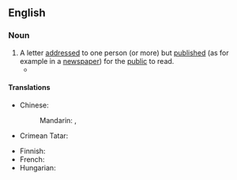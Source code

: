 ==English==

===Noun===
{{en-noun}}

# A letter [[address]]ed to one person (or more) but [[published]] (as for example in a [[newspaper]]) for the [[public]] to read.
#* {{quote-journal
|date=December 14, 2011
|author=Angelique Chrisafis
|title=Rachida Dati accuses French PM of sexism and elitism
|work=Guardian
|url=http://www.guardian.co.uk/world/2011/dec/14/rachida-dati-french-sexism-elitism
|page=
|passage=For months, Dati warned she would refuse to stand aside. Now she has stunned the political class with an '''open letter''' to Fillon in Le Monde, a scathing character assassination accusing him of the "lone ambition" of a disillusioned political elite, of doing politics in a way that "never favoured women" and stopping ethnic-minority candidates from progressing at elections. She said he was committing "a sad mistake" in trying to run in Paris.}}

====Translations====
{{trans-top|published letter}}
* Chinese:
*: Mandarin: {{t+|cmn|公開信}}, {{t+|cmn|公开信|tr=gōngkāixìn}}
* Crimean Tatar: {{t|crh|açıq mektüp}}
{{trans-mid}}
* Finnish: {{t|fi|avoin kirje}}
* French: {{t+|fr|lettre ouverte|f}}
* Hungarian: {{t|hu|nyílt levél}}
{{trans-bottom}}